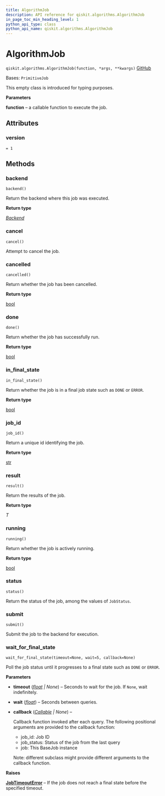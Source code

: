 ```yaml
---
title: AlgorithmJob
description: API reference for qiskit.algorithms.AlgorithmJob
in_page_toc_min_heading_level: 1
python_api_type: class
python_api_name: qiskit.algorithms.AlgorithmJob
---
```


# AlgorithmJob

<span id="qiskit.algorithms.AlgorithmJob" />

`qiskit.algorithms.AlgorithmJob(function, *args, **kwargs)` [GitHub](https://github.com/qiskit/qiskit/tree/stable/0.45/qiskit/algorithms/algorithm_job.py "view source code")

Bases: `PrimitiveJob`

This empty class is introduced for typing purposes.

**Parameters**

**function** – a callable function to execute the job.

## Attributes

<span id="qiskit.algorithms.AlgorithmJob.version" />

### version

`= 1`

## Methods

### backend

<span id="qiskit.algorithms.AlgorithmJob.backend" />

`backend()`

Return the backend where this job was executed.

**Return type**

[*Backend*](qiskit.providers.Backend "qiskit.providers.backend.Backend")

### cancel

<span id="qiskit.algorithms.AlgorithmJob.cancel" />

`cancel()`

Attempt to cancel the job.

### cancelled

<span id="qiskit.algorithms.AlgorithmJob.cancelled" />

`cancelled()`

Return whether the job has been cancelled.

**Return type**

[bool](https://docs.python.org/3/library/functions.html#bool "(in Python v3.12)")

### done

<span id="qiskit.algorithms.AlgorithmJob.done" />

`done()`

Return whether the job has successfully run.

**Return type**

[bool](https://docs.python.org/3/library/functions.html#bool "(in Python v3.12)")

### in\_final\_state

<span id="qiskit.algorithms.AlgorithmJob.in_final_state" />

`in_final_state()`

Return whether the job is in a final job state such as `DONE` or `ERROR`.

**Return type**

[bool](https://docs.python.org/3/library/functions.html#bool "(in Python v3.12)")

### job\_id

<span id="qiskit.algorithms.AlgorithmJob.job_id" />

`job_id()`

Return a unique id identifying the job.

**Return type**

[str](https://docs.python.org/3/library/stdtypes.html#str "(in Python v3.12)")

### result

<span id="qiskit.algorithms.AlgorithmJob.result" />

`result()`

Return the results of the job.

**Return type**

*T*

### running

<span id="qiskit.algorithms.AlgorithmJob.running" />

`running()`

Return whether the job is actively running.

**Return type**

[bool](https://docs.python.org/3/library/functions.html#bool "(in Python v3.12)")

### status

<span id="qiskit.algorithms.AlgorithmJob.status" />

`status()`

Return the status of the job, among the values of `JobStatus`.

### submit

<span id="qiskit.algorithms.AlgorithmJob.submit" />

`submit()`

Submit the job to the backend for execution.

### wait\_for\_final\_state

<span id="qiskit.algorithms.AlgorithmJob.wait_for_final_state" />

`wait_for_final_state(timeout=None, wait=5, callback=None)`

Poll the job status until it progresses to a final state such as `DONE` or `ERROR`.

**Parameters**

*   **timeout** ([*float*](https://docs.python.org/3/library/functions.html#float "(in Python v3.12)") *| None*) – Seconds to wait for the job. If `None`, wait indefinitely.

*   **wait** ([*float*](https://docs.python.org/3/library/functions.html#float "(in Python v3.12)")) – Seconds between queries.

*   **callback** ([*Callable*](https://docs.python.org/3/library/typing.html#typing.Callable "(in Python v3.12)") *| None*) –

    Callback function invoked after each query. The following positional arguments are provided to the callback function:

    *   job\_id: Job ID
    *   job\_status: Status of the job from the last query
    *   job: This BaseJob instance

    Note: different subclass might provide different arguments to the callback function.

**Raises**

[**JobTimeoutError**](providers#qiskit.providers.JobTimeoutError "qiskit.providers.JobTimeoutError") – If the job does not reach a final state before the specified timeout.

